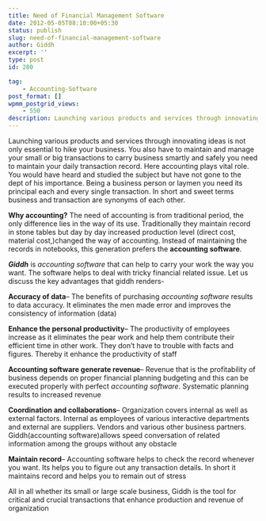 ```yaml
---
title: Need of Financial Management Software
date: 2012-05-05T08:10:00+05:30
status: publish
slug: need-of-financial-management-software
author: Giddh
excerpt: ''
type: post
id: 280

tag:
    - Accounting-Software
post_format: []
wpmm_postgrid_views:
    - 550
description: Launching various products and services through innovating ideas is not only essential to hike your business. You also have to maintain 
---
```

Launching various products and services through innovating ideas is not only essential to hike your business. You also have to maintain and manage your small or big transactions to carry business smartly and safely you need to maintain your daily transaction record. Here accounting plays vital role. You would have heard and studied the subject but have not gone to the dept of his importance. Being a business person or laymen you need its principal each and every single transaction. In short and sweet terms business and transaction are synonyms of each other.

**Why accounting?** The need of accounting is from traditional period, the only difference lies in the way of its use. Traditionally they maintain record in stone tables but day by day increased production level (direct cost, material cost,)changed the way of accounting. Instead of maintaining the records in notebooks, this generation prefers the **accounting software**.

***Giddh*** is *accounting software* that can help to carry your work the way you want. The software helps to deal with tricky financial related issue. Let us discuss the key advantages that giddh renders-

**Accuracy of data**– The benefits of purchasing *accounting software* results to data accuracy. It eliminates the men made error and improves the consistency of information (data)

**Enhance the personal productivity**– The productivity of employees increase as it eliminates the pear work and help them contribute their efficient time in other work. They don’t have to trouble with facts and figures. Thereby it enhance the productivity of staff

**Accounting software generate revenue**– Revenue that is the profitability of business depends on proper financial planning budgeting and this can be executed properly with perfect *accounting software*. Systematic planning results to increased revenue

**Coordination and collaborations**– Organization covers internal as well as external factors. Internal as employees of various interactive departments and external are suppliers. Vendors and various other business partners. Giddh(accounting software)allows speed conversation of related information among the groups without any obstacle

**Maintain record**– Accounting software helps to check the record whenever you want. Its helps you to figure out any transaction details. In short it maintains record and helps you to remain out of stress

All in all whether its small or large scale business, Giddh is the tool for critical and crucial transactions that enhance production and revenue of organization